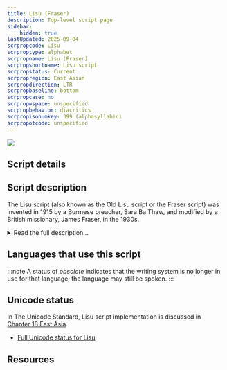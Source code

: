 ```yaml
---
title: Lisu (Fraser)
description: Top-level script page
sidebar:
    hidden: true
lastUpdated: 2025-09-04
scrpropcode: Lisu
scrproptype: alphabet
scrpropname: Lisu (Fraser)
scrpropshortname: Lisu script
scrpropstatus: Current
scrpropregion: East Asian
scrpropdirection: LTR
scrpropbaseline: bottom
scrpropcase: no
scrpropwspace: unspecified
scrpropbehavior: diacritics
scrpropisonumkey: 399 (alphasyllabic)
scrpropotcode: unspecified
---
```



![](../images/lisu-sample.jpg)

## Script details

<ScriptDetails />

## Script description

The Lisu script (also known as the Old Lisu script or the Fraser script) was invented in 1915 by a Burmese preacher, Sara Ba Thaw, and modified by a British missionary, James Fraser, in the 1930s.

<details>
<summary>Read the full description...</summary>It is based on the Latin script, combined with some Burmese orthographic conventions. The script was created in China to represent the Lisu language, however since that time many Lisu speakers have emigrated to Myanmar, Thailand and India, in which countries the script is also used.

As of 1992, Fraser's script has been officially approved by the Chinese authorities, who have also created a second official script for the language. This is a transliteration designed to facilitate transfer to pinyin. 

The Old Lisu script is unicameral, that is, there is only one case. 20 upper case Latin letters are used (either upright or rotated / inverted) to write 30 Old Lisu consonant letters, and 7 upper case Latin letters are used (again, either upright or rotated / inverted) to write 10 Old Lisu vowel letters. The association between the form and sound of the Old Lisu script is sometimes but not always related to that of the Latin script. For example, the letter V represents [h], while H represents [x]. A does represent [ɑ], but ∀ represents [ɛ].

Consonants contain an inherent [a] vowel; other vowels are written explicitly with separate vowel letters. Vowels written syllable-initially contain an inherent glottal-stop onset.

Two script-specific marks are used as punctuation, corresponding to a comma and a full stop. Some Latin punctuation marks are used according to international convention, for example ? ! " ( ). Other Latin punctuation marks are used to represent nasalization and tone. There are six tones in the Lisu language, indicated by writing the tone mark after the syllable. There is a great deal of variation in the degree to which tone is marked; some writers omit tone marking almost entirely, and others try to represent all or nearly all tones.

In 1992 the Chinese government recognized the Old Lisu script as the official script for writing in Lisu; it is estimated that about 200,000 Lisu speakers in China use the script for writing their language.
</details>

## Languages that use this script

:::note
A status of _obsolete_ indicates that the writing system is no longer in use for that language; the language may still be spoken.
:::

<WsList script='Lisu' wsMax='5' />

## Unicode status

In The Unicode Standard, Lisu script implementation is discussed in [Chapter 18 East Asia](http://www.unicode.org/versions/latest/ch18.pdf).

- [Full Unicode status for Lisu](/scrlang/unicode/lisu-unicode)



## Resources

<ScriptResources detailSummary='seemore' />


